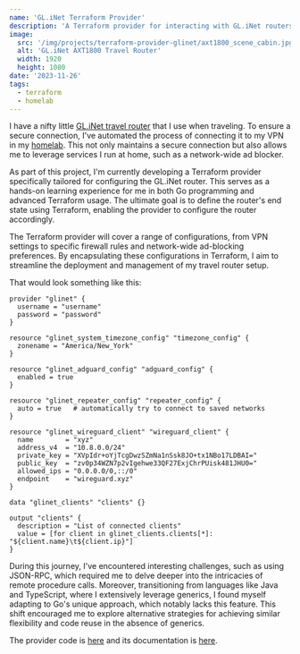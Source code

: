 ```yaml
---
name: 'GL.iNet Terraform Provider'
description: 'A Terraform provider for interacting with GL.iNet routers'
image:
  src: '/img/projects/terraform-provider-glinet/axt1800_scene_cabin.jpg'
  alt: 'GL.iNet AXT1800 Travel Router'
  width: 1920
  height: 1080
date: '2023-11-26'
tags:
  - terraform
  - homelab
---
```


I have a nifty little [GL.iNet travel router](https://www.gl-inet.com/products/gl-axt1800/) that I use when traveling. To ensure a secure connection, I've automated the process of connecting it to my VPN in my [homelab](/projects/homelab). This not only maintains a secure connection but also allows me to leverage services I run at home, such as a network-wide ad blocker.

As part of this project, I'm currently developing a Terraform provider specifically tailored for configuring the GL.iNet router. This serves as a hands-on learning experience for me in both Go programming and advanced Terraform usage. The ultimate goal is to define the router's end state using Terraform, enabling the provider to configure the router accordingly.

The Terraform provider will cover a range of configurations, from VPN settings to specific firewall rules and network-wide ad-blocking preferences. By encapsulating these configurations in Terraform, I aim to streamline the deployment and management of my travel router setup.

That would look something like this:

```hcl
provider "glinet" {
  username = "username"
  password = "password"
}

resource "glinet_system_timezone_config" "timezone_config" {
  zonename = "America/New_York"
}

resource "glinet_adguard_config" "adguard_config" {
  enabled = true
}

resource "glinet_repeater_config" "repeater_config" {
  auto = true   # automatically try to connect to saved networks
}

resource "glinet_wireguard_client" "wireguard_client" {
  name        = "xyz"
  address_v4  = "10.8.0.0/24"
  private_key = "XVpIdr+oYjTcgDwzSZmNa1nSsk8JO+tx1NBo17LDBAI="
  public_key  = "zv0p34WZN7p2vIgehwe33QF27ExjChrPUisk481JHU0="
  allowed_ips = "0.0.0.0/0,::/0"
  endpoint    = "wireguard.xyz"
}

data "glinet_clients" "clients" {}

output "clients" {
  description = "List of connected clients"
  value = [for client in glinet_clients.clients[*]: "${client.name}\t${client.ip}"]
}
```

During this journey, I've encountered interesting challenges, such as using JSON-RPC, which required me to delve deeper into the intricacies of remote procedure calls. Moreover, transitioning from languages like Java and TypeScript, where I extensively leverage generics, I found myself adapting to Go's unique approach, which notably lacks this feature. This shift encouraged me to explore alternative strategies for achieving similar flexibility and code reuse in the absence of generics.

The provider code is [here](https://github.com/ryanrishi/terraform-provider-glinet) and its documentation is [here](https://registry.terraform.io/providers/ryanrishi/glinet/latest/docs).
